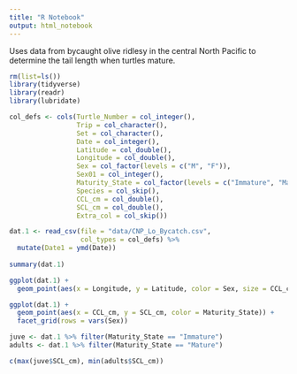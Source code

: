 ```yaml
---
title: "R Notebook"
output: html_notebook
---
```


Uses data from bycaught olive ridlesy in the central North Pacific to determine the tail length when turtles mature.

```r
rm(list=ls())
library(tidyverse)
library(readr)
library(lubridate)

col_defs <- cols(Turtle_Number = col_integer(),
                 Trip = col_character(),
                 Set = col_character(),
                 Date = col_integer(),
                 Latitude = col_double(),
                 Longitude = col_double(),
                 Sex = col_factor(levels = c("M", "F")),
                 Sex01 = col_integer(),
                 Maturity_State = col_factor(levels = c("Immature", "Mature")),
                 Species = col_skip(),
                 CCL_cm = col_double(),
                 SCL_cm = col_double(),
                 Extra_col = col_skip())

dat.1 <- read_csv(file = "data/CNP_Lo_Bycatch.csv",
                  col_types = col_defs) %>%
  mutate(Date1 = ymd(Date))
  
summary(dat.1)
```

```r
ggplot(dat.1) +
  geom_point(aes(x = Longitude, y = Latitude, color = Sex, size = CCL_cm))
```

```r
ggplot(dat.1) + 
  geom_point(aes(x = CCL_cm, y = SCL_cm, color = Maturity_State)) +
  facet_grid(rows = vars(Sex))
```

```r

juve <- dat.1 %>% filter(Maturity_State == "Immature")
adults <- dat.1 %>% filter(Maturity_State == "Mature")

c(max(juve$SCL_cm), min(adults$SCL_cm))
```

